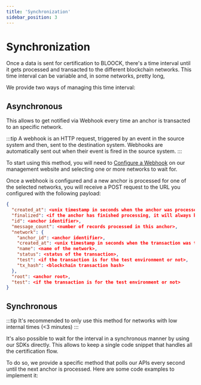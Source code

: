 ```yaml
---
title: 'Synchronization'
sidebar_position: 3
---
```


# Synchronization

Once a data is sent for certification to BLOOCK, there's a time interval until it gets processed and transacted to the different blockchain networks. This time interval can be variable and, in some networks, pretty long,

We provide two ways of managing this time interval:

## Asynchronous

This allows to get notified via Webhook every time an anchor is transacted to an specific network.

:::tip
A webhook is an HTTP request, triggered by an event in the source system and then, sent to the destination system. Webhooks are automatically sent out when their event is fired in the source system.
:::

To start using this method, you will need to [Configure a Webhook](../../../../webhooks/features/configure) on our management website and selecting one or more networks to wait for.

Once a webhook is configured and a new anchor is processed for one of the selected networks, you will receive a POST request to the URL you configured with the following payload:

```json
{
  "created_at": <unix timestamp in seconds when the anchor was processed>,
  "finalized": <if the anchor has finished processing, it will always be set to true>,
  "id": <anchor identifier>,
  "message_count": <number of records processed in this anchor>,
  "network": {
    "anchor_id": <anchor identifier>,
    "created_at": <unix timestamp in seconds when the transaction was triggered>,,
    "name": <name of the network>,
    "status": <status of the transaction>,
    "test": <if the transaction is for the test environment or not>,
    "tx_hash": <blockchain transaction hash>
  },
  "root": <anchor root>,
  "test": <if the transaction is for the test environment or not>
}
```

## Synchronous

:::tip
It's recommended to only use this method for networks with low internal times (<3 minutes)
:::

It's also possible to wait for the interval in a synchronous manner by using our SDKs directly. This allows to keep a single code snippet that handles all the certification flow.&#x20;

To do so, we provide a specific method that polls our APIs every second until the next anchor is processed. Here are some code examples to implement it:



<SdkCodeBlock
  ts={WaitAnchorJs}
  py={WaitAnchorPy}
  java={WaitAnchorJava}
  php={WaitAnchorPhp}
  go={WaitAnchorGo}
/>
